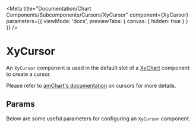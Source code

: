 
<Meta
  title="Documentation/Chart Components/Subcomponents/Cursors/XyCursor"
  component={XyCursor}
  parameters={{ viewMode: 'docs', previewTabs: { canvas: { hidden: true } } }}
/>

# XyCursor

An `XyCursor` component is used in the default slot of a [XyChart](?path=/docs/documentation-chart-components-xychart--page) component to create a cursor.

Please refer to [amChart's documentation](https://www.amcharts.com/docs/v4/concepts/chart-cursor/) on cursors for more details.

## Params

Below are some useful parameters for configuring an `XyCursor` component.

<Props of={XyCursor} />
